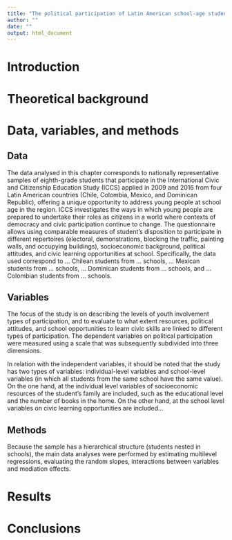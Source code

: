 ```yaml
---
title: "The political participation of Latin American school-age students. resources, political attitudes and civic learning opportunities"
author: ""
date: ""
output: html_document
---
```


# Introduction

# Theoretical background

# Data, variables, and methods

## Data

The data analysed in this chapter corresponds to nationally representative samples of eighth-grade students that participate in the International Civic and Citizenship Education Study (ICCS) applied in 2009 and 2016 from four Latin American countries (Chile, Colombia, Mexico, and Dominican Republic), offering a unique opportunity to address young people at school age in the region. ICCS investigates the ways in which young people are prepared to undertake their roles as citizens in a world where contexts of democracy and civic participation continue to change. The questionnaire allows using comparable measures of student’s disposition to participate in different repertoires (electoral, demonstrations, blocking the traffic, painting walls, and occupying buildings), socioeconomic background, political attitudes, and civic learning opportunities at school. Specifically, the data used correspond to … Chilean students from … schools, … Mexican students from … schools, … Dominican students from … schools, and … Colombian students from … schools.

## Variables

The focus of the study is on describing the levels of youth involvement types of participation, and to evaluate to what extent resources, political attitudes, and school opportunities to learn civic skills are linked to different types of participation. The dependent variables on political participation were measured using a scale that was subsequently subdivided into three dimensions. 

In relation with the independent variables, it should be noted that the study has two types of variables: individual-level variables and school-level variables (in which all students from the same school have the same value). On the one hand, at the individual level variables of socioeconomic resources of the student’s family are included, such as the educational level and the number of books in the home. On the other hand, at the school level variables on civic learning opportunities are included…

## Methods

Because the sample has a hierarchical structure (students nested in schools), the main data analyses were performed by estimating multilevel regressions, evaluating the random slopes, interactions between variables and mediation effects.

# Results

# Conclusions
